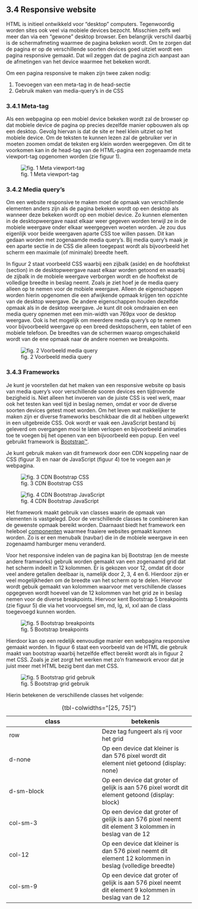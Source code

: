 ## 3.4 Responsive website {.unnumbered}

HTML is initieel ontwikkeld voor "desktop" computers. Tegenwoordig worden sites ook veel via mobiele devices bezocht. Misschien zelfs wel meer dan via een "gewone" desktop browser. Een belangrijk verschil daarbij is de schermafmeting waarmee de pagina bekeken wordt. Om te zorgen dat de pagina er op de verschillende soorten devices goed uitziet wordt een pagina responsive gemaakt. Dat wil zeggen dat de pagina zich aanpast aan de afmetingen van het device waarmee het bekeken wordt.

Om een pagina responsive te maken zijn twee zaken nodig:

@. Toevoegen van een meta-tag in de head-sectie
@. Gebruik maken van media-query's in de CSS

### 3.4.1 Meta-tag {.unnumbered}

Als een webpagina op een mobiel device bekeken wordt zal de browser op dat mobiele device de pagina op precies dezelfde manier opbouwen als op een desktop. Gevolg hiervan is dat de site er heel klein uitziet op het mobiele device. Om de teksten te kunnen lezen zal de gebruiker ver in moeten zoomen omdat de teksten erg klein worden weergegeven. Om dit te voorkomen kan in de head-tag van de HTML-pagina een zogenaamde meta viewport-tag opgenomen worden (zie figuur 1).

![fig. 1 Meta viewport-tag](images/meta%20viewport.png){fig-align="left"}


### 3.4.2 Media query's {.unnumbered}

Om een website responsive te maken moet de opmaak van verschillende elementen anders zijn als de pagina bekeken wordt op een desktop als wanneer deze bekeken wordt op een mobiel device. Zo kunnen elementen in de desktopweergave naast elkaar weer gegeven worden terwijl ze in de mobiele weergave onder elkaar weergegeven woeten worden. Je zou dus eigenlijk voor beide weergaven aparte CSS toe willen passen. Dit kan gedaan worden met zogenaamde media query's. Bij media query's maak je een aparte sectie in de CSS die alleen toegepast wordt als bijvoorbeeld het scherm een maximale (of minimale) breedte heeft. 

In figuur 2 staat voorbeeld CSS waarbij een zijbalk (aside) en de hoofdtekst (section) in de desktopweergave naast elkaar worden getoond en waarbij de zijbalk in de mobiele weergave verborgen wordt en de hooftekst de volledige breedte in beslag neemt. Zoals je ziet hoef je de media query alleen op te nemen voor de mobiele weergave. Alleen de eigenschappen worden hierin opgenomen die een afwijkende opmaak krijgen ten opzichte van de desktop weergave. De andere eigenschappen houden dezelfde opmaak als in de desktop weergave. Je kunt dit ook omdraaien en een media query opnemen met een min-width van 769px voor de desktop weergave. Ook is het mogelijk om meerdere media query's op te nemen voor bijvoorbeeld weergave op een breed desktopscherm, een tablet of een mobiele telefoon. De breedtes van de schermen waarop omgeschakeld wordt van de ene opmaak naar de andere noemen we breakpoints.

![fig. 2 Voorbeeld media query](images/media%20query.png){fig-align="left"}


### 3.4.3 Frameworks {.unnumbered}

Je kunt je voorstellen dat het maken van een responsive website op basis van media query's voor verschillende sooren devices een tijdrovende bezigheid is. Niet alleen het invoeren van de juiste CSS is veel werk, maar ook het testen kan veel tijd in beslag nemen, omdat er voor de diverse soorten devices getest moet worden. Om het leven wat makkelijker te maken zijn er diverse frameworks beschikbaar die dit al hebben uitgewerkt in een uitgebreide CSS. Ook wordt er vaak een JavaScript bestand bij geleverd om overgangen mooi te laten verlopen en bijvoorbeeld animaties toe te voegen bij het openen van een bijvoorbeeld een popup. Een veel gebruikt framework is [Bootstrap&trade;](https://getbootstrap.com/){.external target="-blank"}.

Je kunt gebruik maken van dit framework door een CDN koppeling naar de CSS (figuur 3) en naar de JavaScript (figuur 4) toe te voegen aan je webpagina. 

![fig. 3 CDN Bootstrap CSS](images/cdn%20bootstrap%20css.png){fig-align="left"}

![fig. 4 CDN Bootstrap JavaScript](images/cdn%20bootstrap%20js.png){fig-align="left"}

Het framework maakt gebruik van classes waarin de opmaak van elementen is vastgelegd. Door de verschillende classes te combineren kan de gewenste opmaak bereikt worden. Daarnaast biedt het framework een heleboel [componenten](https://getbootstrap.com/docs/5.3/components/){.external target="-blank"} waarmee fraaiere websites gemaakt kunnen worden. Zo is er een menubalk (navbar) die in de mobiele weergave in een zogenaamd hamburger menu veranderd. 

Voor het responsive indelen van de pagina kan bij Bootstrap (en de meeste andere framworks) gebruik worden gemaakt van een zogenaamd grid dat het scherm indeelt in 12 kolommen. Er is gekozen voor 12, omdat dit door veel andere getallen deelbaar is, namelijk door 2, 3, 4 en 6. Hierdoor zijn er veel mogelijkheden om de breedte van het scherm op te delen. Hiervoor wordt gebuik gemaakt van kolommen waarvoor met verschillende classes opgegeven wordt hoeveel van de 12 kolommen van het grid ze in beslag nemen voor de diverse breakpoints. Hiervoor kent Bootstrap 5 breakpoints (zie figuur 5) die via het voorvoegsel sm, md, lg, xl, xxl aan de class toegevoegd kunnen worden.  

![fig. 5 Bootstrap breakpoints](images/breakpoints%20bootstrap.png){fig-align="left"}

Hierdoor kan op een redelijk eenvoudige manier een webpagina responsive gemaakt worden. In figuur 6 staat een voorbeeld van de HTML die gebruik maakt van bootstrap waarbij hetzelfde effect bereikt wordt als in figuur 2 met CSS. Zoals je ziet zorgt het werken met zo'n framework ervoor dat je juist meer met HTML bezig bent dan met CSS.

![fig. 5 Bootstrap grid gebruik](images/bootstrap%20grid.png){fig-align="left"}

Hierin betekenen de verschillende classes het volgende:

::: {style="font-size: 80%;"}
| class | betekenis |
|---|---|
| row  | Deze tag fungeert als rij voor het grid  |
| d-none  | Op een device dat kleiner is dan 576 pixel wordt dit element niet getoond (display: none)  |
| d-sm-block | Op een device dat groter of gelijk is aan 576 pixel wordt dit element getoond (display: block) |
| col-sm-3  | Op een device dat groter of gelijk is aan 576 pixel neemt dit element 3 kolommen in beslag van de 12  |
| col-12 | Op een device dat kleiner is dan 576 pixel neemt dit element 12 kolommen in beslag (volledige breedte) |
| col-sm-9 | Op een device dat groter of gelijk is aan 576 pixel neemt dit element 9 kolommen in beslag van de 12 |
: {tbl-colwidths="[25, 75]"}
:::